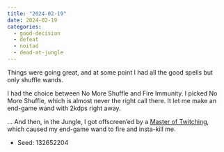 ```yaml
---
title: "2024-02-19"
date: 2024-02-19
categories:
  - good-decision
  - defeat
  - noitad
  - dead-at-jungle
---
```


Things were going great, and at some point I had all the good spells but only shuffle wands.

I had the choice between No More Shuffle and Fire Immunity. I picked No More Shuffle, which is
almost never the right call there. It let me make an end-game wand with 2kdps right away.

... And then, in the Jungle, I got offscreen'ed by a [Master of Twitching](https://noita.wiki.gg/wiki/S%C3%A4tkymestari), which caused
my end-game wand to fire and insta-kill me. 

- Seed: 132652204